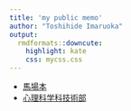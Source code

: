 ```yaml
---
title: 'my public memo'
author: "Toshihide Imaruoka"
output:
  rmdformats::downcute:
    highlight: kate
    css: mycss.css
---
```

- [馬場本](./baba1.html)
- [心理科学科技術部](./psytech.html)
